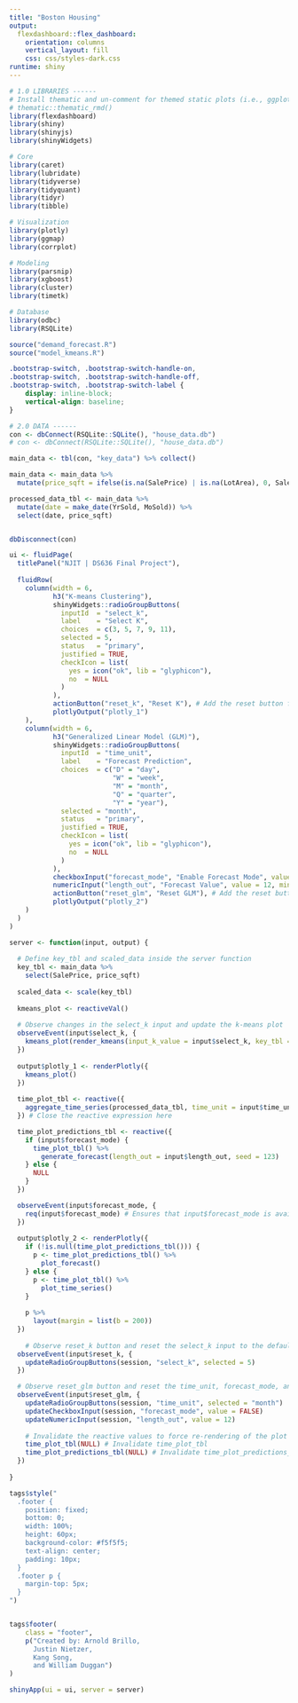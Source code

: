 ```yaml
---
title: "Boston Housing"
output: 
  flexdashboard::flex_dashboard:
    orientation: columns
    vertical_layout: fill
    css: css/styles-dark.css
runtime: shiny
---
```


```r
# 1.0 LIBRARIES ------
# Install thematic and un-comment for themed static plots (i.e., ggplot2)
# thematic::thematic_rmd()
library(flexdashboard)
library(shiny)
library(shinyjs)
library(shinyWidgets)

# Core
library(caret)
library(lubridate)
library(tidyverse)
library(tidyquant)
library(tidyr)
library(tibble)

# Visualization
library(plotly)
library(ggmap)
library(corrplot)

# Modeling
library(parsnip)
library(xgboost)
library(cluster)
library(timetk)

# Database
library(odbc)
library(RSQLite)

source("demand_forecast.R")
source("model_kmeans.R")
```


```css
.bootstrap-switch, .bootstrap-switch-handle-on,
.bootstrap-switch, .bootstrap-switch-handle-off,
.bootstrap-switch, .bootstrap-switch-label {
    display: inline-block;
    vertical-align: baseline;
}
```


```r
# 2.0 DATA ------
con <- dbConnect(RSQLite::SQLite(), "house_data.db")
# con <- dbConnect(RSQLite::SQLite(), "house_data.db")

main_data <- tbl(con, "key_data") %>% collect()

main_data <- main_data %>% 
  mutate(price_sqft = ifelse(is.na(SalePrice) | is.na(LotArea), 0, SalePrice / LotArea))

processed_data_tbl <- main_data %>%
  mutate(date = make_date(YrSold, MoSold)) %>%
  select(date, price_sqft)


dbDisconnect(con)
```


```r
ui <- fluidPage(
  titlePanel("NJIT | DS636 Final Project"),
  
  fluidRow(
    column(width = 6,
           h3("K-means Clustering"),
           shinyWidgets::radioGroupButtons(
             inputId  = "select_k", 
             label    = "Select K", 
             choices  = c(3, 5, 7, 9, 11), 
             selected = 5, 
             status   = "primary", 
             justified = TRUE, 
             checkIcon = list(
               yes = icon("ok", lib = "glyphicon"), 
               no  = NULL
             )
           ),
           actionButton("reset_k", "Reset K"), # Add the reset button for K-means
           plotlyOutput("plotly_1")
    ),
    column(width = 6,
           h3("Generalized Linear Model (GLM)"),
           shinyWidgets::radioGroupButtons(
             inputId  = "time_unit", 
             label    = "Forecast Prediction", 
             choices  = c("D" = "day", 
                          "W" = "week", 
                          "M" = "month", 
                          "Q" = "quarter", 
                          "Y" = "year"), 
             selected = "month", 
             status   = "primary", 
             justified = TRUE, 
             checkIcon = list(
               yes = icon("ok", lib = "glyphicon"), 
               no  = NULL
             )
           ),
           checkboxInput("forecast_mode", "Enable Forecast Mode", value = FALSE),
           numericInput("length_out", "Forecast Value", value = 12, min = 1, max = 100),
           actionButton("reset_glm", "Reset GLM"), # Add the reset button for GLM
           plotlyOutput("plotly_2")
    )
  )
)

```


```r
server <- function(input, output) {
  
  # Define key_tbl and scaled_data inside the server function
  key_tbl <- main_data %>%
    select(SalePrice, price_sqft)
  
  scaled_data <- scale(key_tbl)
  
  kmeans_plot <- reactiveVal()
  
  # Observe changes in the select_k input and update the k-means plot
  observeEvent(input$select_k, {
    kmeans_plot(render_kmeans(input_k_value = input$select_k, key_tbl = key_tbl, scaled_data = scaled_data))
  })
  
  output$plotly_1 <- renderPlotly({
    kmeans_plot()
  })
  
  time_plot_tbl <- reactive({
    aggregate_time_series(processed_data_tbl, time_unit = input$time_unit)
  }) # Close the reactive expression here

  time_plot_predictions_tbl <- reactive({
    if (input$forecast_mode) {
      time_plot_tbl() %>% 
        generate_forecast(length_out = input$length_out, seed = 123)
    } else {
      NULL
    }
  })

  observeEvent(input$forecast_mode, {
    req(input$forecast_mode) # Ensures that input$forecast_mode is available before executing the code
  })
  
  output$plotly_2 <- renderPlotly({
    if (!is.null(time_plot_predictions_tbl())) {
      p <- time_plot_predictions_tbl() %>%
        plot_forecast()
    } else {
      p <- time_plot_tbl() %>%
        plot_time_series()
    }
    
    p %>% 
      layout(margin = list(b = 200))
  })
  
    # Observe reset_k button and reset the select_k input to the default value
  observeEvent(input$reset_k, {
    updateRadioGroupButtons(session, "select_k", selected = 5)
  })

  # Observe reset_glm button and reset the time_unit, forecast_mode, and length_out inputs to their default values
  observeEvent(input$reset_glm, {
    updateRadioGroupButtons(session, "time_unit", selected = "month")
    updateCheckboxInput(session, "forecast_mode", value = FALSE)
    updateNumericInput(session, "length_out", value = 12)
    
    # Invalidate the reactive values to force re-rendering of the plot
    time_plot_tbl(NULL) # Invalidate time_plot_tbl
    time_plot_predictions_tbl(NULL) # Invalidate time_plot_predictions_tbl
  })
  
}

tags$style("
  .footer {
    position: fixed;
    bottom: 0;
    width: 100%;
    height: 60px;
    background-color: #f5f5f5;
    text-align: center;
    padding: 10px;
  }
  .footer p {
    margin-top: 5px;
  }
")


tags$footer(
    class = "footer",
    p("Created by: Arnold Brillo, 
      Justin Nietzer, 
      Kang Song, 
      and William Duggan")
)

shinyApp(ui = ui, server = server)
```

